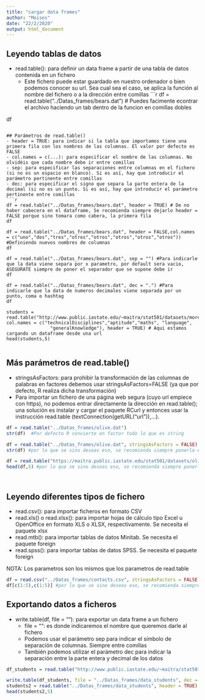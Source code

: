 ```yaml
---
title: "cargar data frames"
author: "Moises"
date: "22/2/2020"
output: html_document
---
```


## Leyendo tablas de datos
- read.table(): para definir un data frame a partir de una tabla de datos contenida en un fichero
    - Este fichero puede estar guardado en nuestro ordenador o bien podemos conocer su url. Sea cual sea el caso, se aplica la función al nombre del fichero o a la dirección entre comillas
```r

df = read.table("../Datas_frames/bears.dat") # Puedes facimente econtrar el archivo haciendo un tab dentro de la funcion en comillas dobles 
    
df
```

## Parámetros de read.table()
- header = TRUE: para indicar si la tabla que importamos tiene una primera fila con los nombres de las columnas. El valor por defecto es FALSE
- col.names = c(...): para especificar el nombre de las columnas. No olvidéis que cada nombre debe ir entre comillas
- sep: para especificar las separaciones entre columnas en el fichero (si no es un espacio en blanco). Si es así, hay que introducir el parámetro pertinente entre comillas
- dec: para especificar el signo que separa la parte entera de la decimal (si no es un punto. Si es así, hay que introducir el parámetro pertinente entre comillas
```r

df = read.table("../Datas_frames/bears.dat", header = TRUE) # De no haber cabecera en el dataframe, Se recomienda siempre dejarlo header = FALSE porque sino tomara como cabera, la primera fila
df

df = read.table("../Datas_frames/bears.dat", header = FALSE,col.names = c("uno","dos","tres","otros","otros","otros","otros","otros")) #Definiendo nuevos nombres de columnas
df

df = read.table("../Datas_frames/bears.dat", sep = "") #Para indicarle que la data viene separa por x parametro, por default sera vacio, ASEGURATE siempre de poner el separador que se supone debe ir 
df

df = read.table("../Datas_frames/bears.dat", dec = ".") #Para indicarle que la data de numeros decimales viene separada por un punto, coma o hashtag
df

students = read.table("http://www.public.iastate.edu/~maitra/stat501/datasets/morel.dat", col.names = c("technicalDisciplines","aptitude","maths", "language",
                "generalKnowledge"), header = TRUE) # Aqui estamos cargando un dataframe desde una url
head(students,5)


```

## Más parámetros de read.table()
- stringsAsFactors: para prohibir la transformación de las columnas de palabras en factores debemos usar stringsAsFactors=FALSE (ya que por defecto, R realiza dicha transformación)
- Para importar un fichero de una página web segura (cuyo url empiece con https), no podemos entrar directamente la dirección en read.table(); una solución es instalar y cargar el paquete RCurl y entonces usar la instrucción read.table (textConnection(getURL(“url ”)),...).
```r

df = read.table("../Datas_frames/olive.dat")
str(df)  #Por defecto R convierte en factor todo lo que es string 

df = read.table("../Datas_frames/olive.dat", stringsAsFactors = FALSE)
str(df) #por lo que se sino deseas eso, se recomienda siempre ponerlo en false

df = read.table("https://maitra.public.iastate.edu/stat501/datasets/olive.dat", stringsAsFactors = FALSE)
head(df,5) #por lo que se sino deseas eso, se recomienda siempre ponerlo en false




```

## Leyendo diferentes tipos de fichero
- read.csv(): para importar ficheros en formato CSV
- read.xls() o read.xlsx(): para importar hojas de cálculo tipo Excel u OpenOffice en formato XLS o XLSX, respectivamente. Se necesita el paquete xlsx
- read.mtb(): para importar tablas de datos Minitab. Se necesita el paquete foreign
- read.spss(): para importar tablas de datos SPSS. Se necesita el paquete foreign

NOTA: Los parametros son los mismos que los parametros de read.table
```r
df = read.csv("../Datas_frames/contacts.csv", stringsAsFactors = FALSE, sep = ",")
df[c(1:5),c(1:5)] #por lo que se sino deseas eso, se recomienda siempre ponerlo en false


```

## Exportando datos a ficheros
- write.table(df, file = ""): para exportar un data frame a un fichero
    - file = "": es donde indicaremos el nombre que queremos darle al fichero
    - Podemos usar el parámetro sep para indicar el símbolo de separación de columnas. Siempre entre comillas
    - También podemos utilizar el parámetro dec para indicar la separación entre la parte entera y decimal de los datos

```r

df_students = read.table("http://www.public.iastate.edu/~maitra/stat501/datasets/morel.dat", stringsAsFactors = FALSE, header = TRUE)

write.table(df_students, file = "../Datas_frames/data_students", dec = ".")
students2 = read.table("../Datas_frames/data_students", header = TRUE)
head(students2,5)
```


